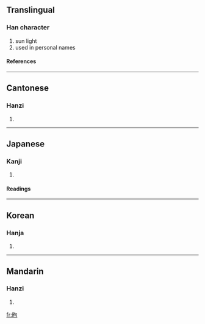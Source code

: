 ==Translingual==
===Han character===
{{Han char|rn=72|rad=日|as=04|sn=8|four=6702<sub>0</sub>|canj=日心戈一 (APIM), 日心一一 (APMM)}}
# sun light
# used in personal names
====References====
{{Han ref|kx=0490.310|dkj=13781|dj=0851.300|hdz=21495.020|uh=6600|ud=26112|bh=A9FB|bd=43515}}
----
==Cantonese==
===Hanzi===
{{yue-hanzi|jyut=|y=wan4}}
# {{defn|Cantonese}}
----
==Japanese==
===Kanji===
{{ja-kanji|grade=|rs=日04}}
# {{defn|Japanese}} 
====Readings====
{{ja-readings|on=[[いん]] (in)|kun=}}
----
==Korean==
===Hanja===
{{ko-hanja|hangeul=윤|eumhun=|rv=yun|mr=yun|y=yun}}
# {{defn|Korean}}
----
==Mandarin==
===Hanzi===
{{cmn-hanzi|pin=[[yún]] (yun2)|wg=yün<sup>2</sup>}}
# {{defn|Mandarin}}

[[fr:昀]]